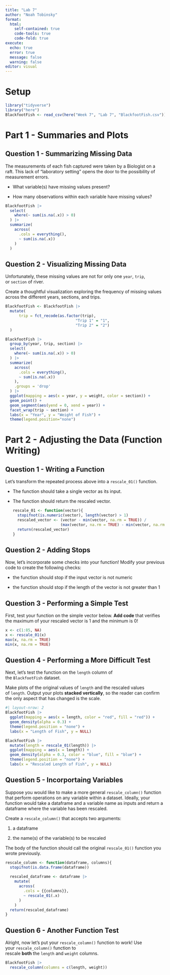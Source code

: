 ```yaml
---
title: "Lab 7"
author: "Noah Tobinsky"
format: 
  html:
    self-contained: true
    code-tools: true
    code-fold: true
execute: 
  echo: true
  error: true
  message: false
  warning: false
editor: visual
---
```


# Setup

```r
library("tidyverse")
library("here")
BlackfootFish <- read_csv(here("Week 7", "Lab 7", "BlackfootFish.csv"))

```

# Part 1 - **Summaries and Plots**

## Question 1 - **Summarizing Missing Data**

The measurements of each fish captured were taken by a Biologist on a raft. This lack of "laboratory setting" opens the door to the possibility of measurement errors.

-   What variable(s) have missing values present?

-   How many observations within each variable have missing values?

```r
BlackfootFish |> 
  select(
    where(~ sum(is.na(.x)) > 0)
  ) |>
  summarize(
    across(
      .cols = everything(),
      ~ sum(is.na(.x))
    )
  )

```

## Question 2 - **Visualizing Missing Data**

Unfortunately, these missing values are not for only one `year`, `trip`, or `section` of river.

Create a thoughtful visualization exploring the frequency of missing values across the different years, sections, and trips.

```r
BlackfootFish <- BlackfootFish |>
  mutate(
      trip = fct_recode(as.factor(trip), 
                               "Trip 1" = "1",
                               "Trip 2" = "2")
  )

```

```r

BlackfootFish |>
  group_by(year, trip, section) |>
  select(
    where(~ sum(is.na(.x)) > 0)
  ) |>
  summarize(
    across(
      .cols = everything(),
      ~ sum(is.na(.x))
    ), 
    .groups = 'drop'
  ) |>
  ggplot(mapping = aes(x = year, y = weight, color = section)) +
  geom_point() + 
  geom_segment(aes(yend = 0, xend = year)) +
  facet_wrap(trip ~ section) +
  labs(x = "Year", y = "Weight of Fish") +
  theme(legend.position="none")
```

# Part 2 - **Adjusting the Data (Function Writing)**

## Question 1 - Writing a Function

Let's transform the repeated process above into a `rescale_01()` function.

-   The function should take a single vector as its input.

-   The function should return the rescaled vector.

    ```r
    rescale_01 <- function(vector){
      stopifnot(is.numeric(vector), length(vector) > 1)
      rescaled_vector <- (vector - min(vector, na.rm = TRUE)) / 
                         (max(vector, na.rm = TRUE) - min(vector, na.rm = TRUE))
      return(rescaled_vector)
    }
    ```

## Question 2 - **Adding Stops**

Now, let's incorporate some checks into your function! Modify your previous code to create the following checks:

-   the function should stop if the input vector is not numeric

-   the function should stop if the length of the vector is not greater than 1

## Question 3 - **Performing a Simple Test**

First, test your function on the simple vector below. **Add code** that verifies the maximum of your rescaled vector is 1 and the minimum is 0!

```r
x <- c(1:85, NA)
x <- rescale_01(x)
max(x, na.rm = TRUE)
min(x, na.rm = TRUE)
```

## Question 4 - **Performing a More Difficult Test**

Next, let's test the function on the `length` column of the `BlackfootFish` dataset.

Make plots of the original values of `length` and the rescaled values of `length`. Output your plots **stacked vertically**, so the reader can confirm the only aspect that has changed is the scale.

```r
#| layout-nrow: 2
BlackfootFish |>
  ggplot(mapping = aes(x = length, color = "red", fill = "red")) + 
  geom_density(alpha = 0.3) +
  theme(legend.position = "none") + 
  labs(x = "Length of Fish", y = NULL)

BlackfootFish |>
  mutate(length = rescale_01(length)) |>
  ggplot(mapping = aes(x = length)) + 
  geom_density(alpha = 0.3, color = "blue", fill = "blue") +
  theme(legend.position = "none") +
  labs(x = "Rescaled Length of Fish", y = NULL)
```

## Question 5 - **Incorportaing Variables**

Suppose you would like to make a more general `rescale_column()` function that perform operations on any variable within a dataset. Ideally, your function would take a dataframe and a variable name as inputs and return a dataframe where the variable has been rescaled.

Create a `rescale_column()` that accepts two arguments:

1.  a dataframe

2.  the name(s) of the variable(s) to be rescaled

The body of the function should call the original `rescale_01()` function you wrote previously.

```r
rescale_column <- function(dataframe, columns){
  stopifnot(is.data.frame(dataframe))
  
  rescaled_dataframe <- dataframe |>
    mutate(
      across(
        .cols = {{columns}},
        ~ rescale_01(.x)
      )
    )
  return(rescaled_dataframe) 
}
```

## Question 6 - **Another Function Test**

Alright, now let's put your `rescale_column()` function to work! Use your `rescale_column()` function to rescale **both** the `length` and `weight` columns.

```r
BlackfootFish |>
  rescale_column(columns = c(length, weight))
```
